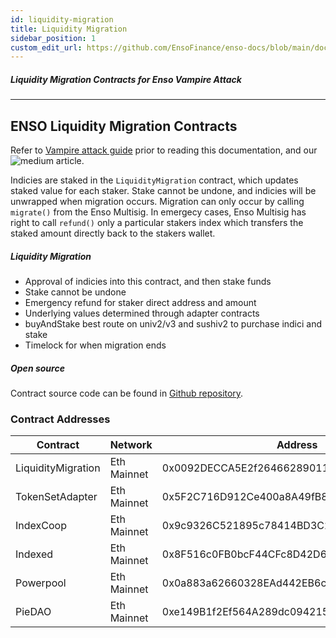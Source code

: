 ```yaml
---
id: liquidity-migration
title: Liquidity Migration
sidebar_position: 1
custom_edit_url: https://github.com/EnsoFinance/enso-docs/blob/main/docs/smart-contracts/vampire-attack/liquidity-migration.mdx
---
```



##### Liquidity Migration Contracts for Enso Vampire Attack

---

## ENSO Liquidity Migration Contracts

Refer to [Vampire attack guide](../../guides/vampire-attack.mdx) prior to reading this documentation, and our ![medium article](https://medium.com/ensofinance/vampire-attack-6-protocols-8d1a1454ec3f).

Indicies are staked in the `LiquidityMigration` contract, which updates staked value for each staker.  Stake cannot be undone, and indicies will be unwrapped when migration occurs.  Migration can only occur by calling `migrate()` from the Enso Multisig.  In emergecy cases, Enso Multisig has right to call `refund()` only a particular stakers index which transfers the staked amount directly back to the stakers wallet. 


##### Liquidity Migration

- Approval of indicies into this contract, and then stake funds 
- Stake cannot be undone
- Emergency refund for staker direct address and amount
- Underlying values determined through adapter contracts
- buyAndStake best route on univ2/v3 and sushiv2 to purchase indici and stake
- Timelock for when migration ends


##### Open source

Contract source code can be found in [Github repository](https://github.com/EnsoFinance/Public-Vampire-Attack).

### Contract Addresses

| **Contract** | **Network**    | **Address**                                |
| ------------ | -------------- | ------------------------------------------ |
| LiquidityMigration        | Eth Mainnet    | 0x0092DECCA5E2f26466289011ad41465763BeA4cE |
| TokenSetAdapter           | Eth Mainnet    | 0x5F2C716D912Ce400a8A49fB87DB722e8257257A7 |
| IndexCoop                 | Eth Mainnet    | 0x9c9326C521895c78414BD3C2945e47AFC4Ef16cc |
| Indexed                   | Eth Mainnet    | 0x8F516c0FB0bcF44CFc8D42D60dAD3E4cdb35Ce26 |
| Powerpool                 | Eth Mainnet    | 0x0a883a62660328EAd442EB6c2311668ba9c12e57 |
| PieDAO                    | Eth Mainnet    | 0xe149B1f2Ef564A289dc094215835f3c8Df1695aa |